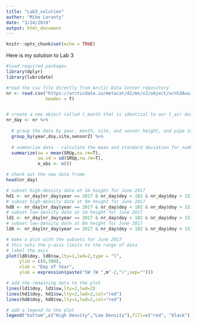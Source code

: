 ```yaml
---
title: "Lab3_solution"
author: "Mike Loranty"
date: "3/24/2019"
output: html_document
---
```


```r
knitr::opts_chunk$set(echo = TRUE)
```

Here is my solution to Lab 3

```r
#load required packages
library(dplyr)
library(lubridate)

#read the csv file directly from Arctic Data Center repository
nr <- read.csv("https://arcticdata.io/metacat/d1/mn/v2/object/urn%3Auuid%3A229ad93b-ddfe-4e3f-a32d-d8e8e17eca4d",
               header = T)


# create a new object called t_month that is identical to our t_air dataframe and pipe it to the next line
nr_day <- nr %>%
  
  # group the data by year, month, site, and sensor height, and pipe to the next line  
  group_by(year,doy,site,sensorZ) %>%
  
  # summarize data - calculate the mean and standard deviation for number of observations for each month
  summarize(sw = mean(SRUp,na.rm=T),
            sw.sd = sd(SRUp,na.rm=T),
            n_obs <- n())

# check out the new data frame
head(nr_day)

# subset high-density date at 1m height for June 2017
hd1 <- nr_day[nr_day$year == 2017 & nr_day$doy < 182 & nr_day$doy > 151 & nr_day$site == "hd" & nr_day$sensorZ == 100,]
# subset high-density date at 8m height for June 2017
hd8 <- nr_day[nr_day$year == 2017 & nr_day$doy < 182 & nr_day$doy > 151 & nr_day$site == "hd" & nr_day$sensorZ == 800,]
# subset low-density date at 1m height for June 2017
ld1 <- nr_day[nr_day$year == 2017 & nr_day$doy < 182 & nr_day$doy > 151 & nr_day$site == "ld" & nr_day$sensorZ == 100,]
# subset low-density date at 8m height for June 2017
ld8 <- nr_day[nr_day$year == 2017 & nr_day$doy < 182 & nr_day$doy > 151 & nr_day$site == "ld" & nr_day$sensorZ == 800,]

# make a plot with the subsets for June 2017
# this sets the y-axis limits to the range of data
# label the axis
plot(ld8$doy, ld8$sw,lty=1,lwd=2,type = "l",
     ylim = c(0,380), 
     xlab = "Day of Year",
     ylab = expression(paste("SW (W ",m^-2,")",sep="")))

# add the remaining data to the plot
lines(ld1$doy, ld1$sw,lty=2,lwd=2)
lines(hd1$doy, hd1$sw,lty=2,lwd=2,col="red")
lines(hd8$doy, hd8$sw,lty=1,lwd=2,col="red")

# add a legend to the plot
legend("bottom",c("High Density","Low Density"),fill=c("red", "black"),bty="n")



```



